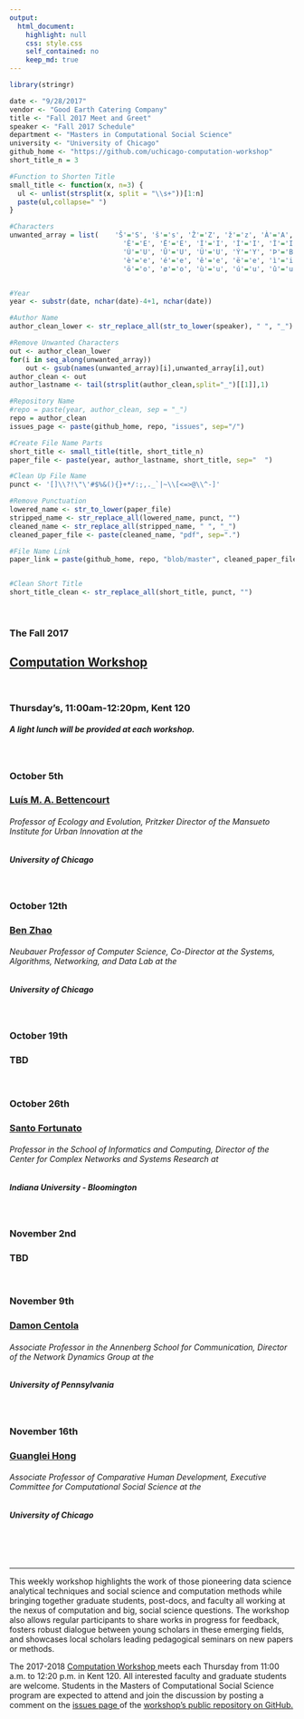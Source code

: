 ```yaml
---
output:
  html_document:
    highlight: null
    css: style.css
    self_contained: no
    keep_md: true
---
```


```r
library(stringr)

date <- "9/28/2017"
vendor <- "Good Earth Catering Company"
title <- "Fall 2017 Meet and Greet"
speaker <- "Fall 2017 Schedule"
department <- "Masters in Computational Social Science"
university <- "University of Chicago"
github_home <- "https://github.com/uchicago-computation-workshop"
short_title_n = 3


```

```r
#Function to Shorten Title
small_title <- function(x, n=3) {
  ul <- unlist(strsplit(x, split = "\\s+"))[1:n]
  paste(ul,collapse=" ")
}

#Characters
unwanted_array = list(    'Š'='S', 'š'='s', 'Ž'='Z', 'ž'='z', 'À'='A', 'Á'='A', 'Â'='A', 'Ã'='A', 'Ä'='A', 'Å'='A', 'Æ'='A', 'Ç'='C', 'È'='E', 'É'='E',
                            'Ê'='E', 'Ë'='E', 'Ì'='I', 'Í'='I', 'Î'='I', 'Ï'='I', 'Ñ'='N', 'Ò'='O', 'Ó'='O', 'Ô'='O', 'Õ'='O', 'Ö'='O', 'Ø'='O', 'Ù'='U',
                            'Ú'='U', 'Û'='U', 'Ü'='U', 'Ý'='Y', 'Þ'='B', 'ß'='Ss', 'à'='a', 'á'='a', 'â'='a', 'ã'='a', 'ä'='a', 'å'='a', 'æ'='a', 'ç'='c',
                            'è'='e', 'é'='e', 'ê'='e', 'ë'='e', 'ì'='i', 'í'='i', 'î'='i', 'ï'='i', 'ð'='o', 'ñ'='n', 'ò'='o', 'ó'='o', 'ô'='o', 'õ'='o',
                            'ö'='o', 'ø'='o', 'ù'='u', 'ú'='u', 'û'='u', 'ý'='y', 'ý'='y', 'þ'='b', 'ÿ'='y' )


#Year
year <- substr(date, nchar(date)-4+1, nchar(date))

#Author Name
author_clean_lower <- str_replace_all(str_to_lower(speaker), " ", "_")

#Remove Unwanted Characters
out <- author_clean_lower
for(i in seq_along(unwanted_array))
    out <- gsub(names(unwanted_array)[i],unwanted_array[i],out)
author_clean <- out
author_lastname <- tail(strsplit(author_clean,split="_")[[1]],1)

#Repository Name
#repo = paste(year, author_clean, sep = "_")
repo = author_clean
issues_page <- paste(github_home, repo, "issues", sep="/")

#Create File Name Parts
short_title <- small_title(title, short_title_n)
paper_file <- paste(year, author_lastname, short_title, sep="  ")

#Clean Up File Name
punct <- '[]\\?!\"\'#$%&(){}+*/:;,._`|~\\[<=>@\\^-]'

#Remove Punctuation
lowered_name <- str_to_lower(paper_file)
stripped_name <- str_replace_all(lowered_name, punct, "")
cleaned_name <- str_replace_all(stripped_name, " ", "_")
cleaned_paper_file <- paste(cleaned_name, "pdf", sep=".")

#File Name Link
paper_link = paste(github_home, repo, "blob/master", cleaned_paper_file, sep="/"  )


#Clean Short Title
short_title_clean <- str_replace_all(short_title, punct, "")

```

<br>

<h3 class=pfblock-header> The Fall 2017 </h3>
<h2 class=pfblock-header4> <a href="https://macss.uchicago.edu/content/computation-workshop"> Computation Workshop </a> </h2>
<br>
<h3 class=pfblock-header3> Thursday's, 11:00am-12:20pm, Kent 120 </h3>
<h5 class=pfblock-header3>A light lunch will be provided at each workshop.</h5>
<br>


<h3 class=pfblock-header4> October 5th </h3>
<h3 class=pfblock-header4> <a href="https://www.santafe.edu/people/profile/luis-bettencourt"> Luís M. A. Bettencourt </a> </h3>
<h6 class=pfblock-header4>Professor of Ecology and Evolution, Pritzker Director of the Mansueto Institute for Urban Innovation at the</h6>
<h5 class=pfblock-header4>University of Chicago</h5>
<br>


<h3 class=pfblock-header4> October 12th </h3>
<h3 class=pfblock-header4><a href="http://people.cs.uchicago.edu/~ravenben/"> Ben Zhao </a> </h3>
<h6 class=pfblock-header4>Neubauer Professor of Computer Science, Co-Director at the Systems, Algorithms, Networking, and Data Lab at the</h6>
<h5 class=pfblock-header4>University of Chicago</h5>
<br>


<h3 class=pfblock-header4> October 19th </h3>
<h3 class=pfblock-header4> TBD </h3>
<br>


<h3 class=pfblock-header4> October 26th </h3>
<h3 class=pfblock-header4><a href="http://cnets.indiana.edu/people/santo-fortunato/"> Santo Fortunato </a> </h3>
<h6 class=pfblock-header4>Professor in the School of Informatics and Computing, Director of the Center for Complex Networks and Systems Research at</h6>
<h5 class=pfblock-header4>Indiana University - Bloomington</h5>
<br>


<h3 class=pfblock-header4> November 2nd </h3>
<h3 class=pfblock-header4>TBD </h3>
<br>


<h3 class=pfblock-header4>November 9th </h3>
<h3 class=pfblock-header4><a href="https://www.asc.upenn.edu/people/faculty/damon-centola-phd"> Damon Centola </a> </h3>
<h6 class=pfblock-header4>Associate Professor in the Annenberg School for Communication, Director of the Network Dynamics Group at the</h6>
<h5 class=pfblock-header4>University of Pennsylvania</h5>
<br>


<h3 class=pfblock-header4>November 16th </h3>
<h3 class=pfblock-header4><a href="https://humdev.uchicago.edu/directory/guanglei-hong"> Guanglei Hong </a> </h3>
<h6 class=pfblock-header4>Associate Professor of Comparative Human Development, Executive Committee for Computational Social Science at the</h6>
<h5 class=pfblock-header4>University of Chicago</h5>
<br>


<br>

---

<p class=footertext2> This weekly workshop highlights the work of those pioneering data science analytical techniques and social science and computation methods while bringing together graduate students, post-docs, and faculty all working at the nexus of computation and big, social science questions. The workshop also allows regular participants to share works in progress for feedback, fosters robust dialogue between young scholars in these emerging fields, and showcases local scholars leading pedagogical seminars on new papers or methods. </p>

<p class=footertext2> The 2017-2018 <a href="https://macss.uchicago.edu/content/computation-workshop"> Computation Workshop </a> meets each Thursday from 11:00 a.m. to 12:20 p.m. in Kent 120. All interested faculty and graduate students are welcome. Students in the Masters of Computational Social Science program are expected to attend and join the discussion by posting a comment on the <a href="https://github.com/uchicago-computation-workshop/README"> issues page </a> of the <a href="https://github.com/uchicago-computation-workshop"> workshop's public repository on GitHub.</a></p>
